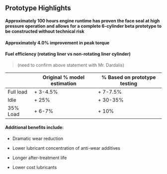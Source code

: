 ## Prototype Highlights

#### Approximately 100 hours engine runtime has proven the face seal at high pressure operation and allows for a complete 6-cylinder beta prototype to be constructed **without technical risk**

#### Approximately 4.0% improvement in peak torque

#### Fuel efficiency (rotating liner vs non-rotating liner cylinder)

> (need to confirm above statement with Mr. Dardalis)


<table className={styles.styledTable}>
    <thead>
        <tr>
            <th></th>
            <th>Original % model estimation</th>
            <th>% Based on prototype testing</th>
        </tr>
    </thead>
    <tbody>
        <tr>
            <td>Full load</td>
            <td>+ 3-4.5%</td>
            <td>+ 7-7.5%</td>
        </tr>
        <tr>
            <td>Idle</td>
            <td>+ 25%</td>
            <td>+ 30-35%</td>
        </tr>
        <tr>
            <td>35% Load</td>
            <td>+ 6-7%</td>
            <td>+ 10%</td>
        </tr>
    </tbody>
</table>


#### Additional benefits include:

- Dramatic wear reduction

- Lower lubricant concentration of anti-wear additives

- Longer after-treatment life

- Lower cost lubricants